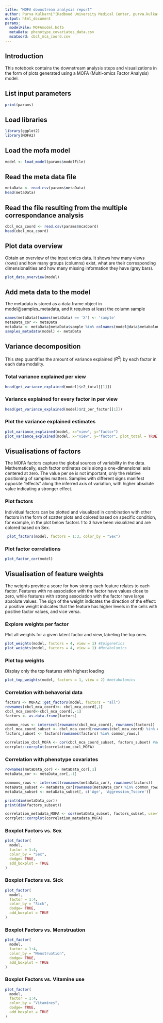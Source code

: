 ```yaml
---
title: "MOFA downstream analysis report"
author: Purva Kulkarni^[Radboud University Medical Center, purva.kulkarni@radboudumc.nl]
output: html_document
params:
  modelFile: MOFAmodel.hdf5
  metaData: phenotype_covariates_data.csv
  mcaCoord: cbcl_mca_coord.csv
---
```


## Introduction

This notebook contains the downstream analysis steps and visualizations in the form of plots generated using a MOFA (Multi-omics Factor Analysis) model. 

## List input parameters

```r
print(params)
```

## Load libraries

```r
library(ggplot2)
library(MOFA2)
```


## Load the mofa model 
```r
model <- load_model(params$modelFile)
```

## Read the meta data file

```r
metaData <- read.csv(params$metaData)
head(metaData)
```

## Read the file resulting from the multiple correspondance analysis

```r
cbcl_mca_coord <- read.csv(params$mcaCoord)
head(cbcl_mca_coord)
```

## Plot data overview

Obtain an overview of the input omics data. It shows how many views (rows) and how many groups (columns) exist, what are their corresponding dimensionalities and how many missing information they have (grey bars).

```r
plot_data_overview(model)
```


## Add meta data to the model
The metadata is stored as a data.frame object in model@samples_metadata, and it requires at least the column sample

```r
names(metaData)[names(metaData) == 'X'] <- 'sample' 
metaData_cor <- metaData
metaData <- metaData[metaData$sample %in% colnames(model@data$metabolomics$group1),]
samples_metadata(model) <- metaData
```


## Variance decomposition

This step quantifies the amount of variance explained ($R^2$) by each factor in each data modality.

### Total variance explained per view
```r
head(get_variance_explained(model)$r2_total[[1]])
```

### Variance explained for every factor in per view
```r
head(get_variance_explained(model)$r2_per_factor[[1]])
```

### Plot the variance explained estimates
```r
plot_variance_explained(model, x="view", y="factor")
plot_variance_explained(model, x="view", y="factor", plot_total = TRUE)[[2]]
```

## Visualisations of factors

The MOFA factors capture the global sources of variability in the data. Mathematically, each factor ordinates cells along a one-dimensional axis centered at zero. The value per se is not important, only the relative positioning of samples matters. Samples with different signs manifest opposite “effects” along the inferred axis of variation, with higher absolute value indicating a stronger effect.

### Plot factors

Individual factors can be plotted and visualized in combination with other factors in the form of scatter plots and colored based on specific condition, for example, in the plot below factors 1 to 3 have been visualized and are colored based on Sex. 

```r
 plot_factors(model, factors = 1:3, color_by = "Sex")
```

### Plot factor correlations

```r
plot_factor_cor(model)
```

## Visualisation of feature weights

The weights provide a score for how strong each feature relates to each factor. Features with no association with the factor have values close to zero, while features with strong association with the factor have large absolute values. The sign of the weight indicates the direction of the effect: a positive weight indicates that the feature has higher levels in the cells with positive factor values, and vice versa.

### Explore weights per factor

Plot all weights for a given latent factor and view, labeling the top ones. 
```r
plot_weights(model, factors = 4, view = 1) #Epigenetics
plot_weights(model, factors = 4, view = 1) #Metabolomics
```

### Plot top weights

Display only the top features with highest loading
```r
plot_top_weights(model, factors = 1, view = 2) #metabolomics
```


### Correlation with behavorial data

```r
factors <- MOFA2::get_factors(model, factors = "all")
rownames(cbcl_mca_coord)<- cbcl_mca_coord[,1]
cbcl_mca_coord<-cbcl_mca_coord[,-1]
factors <- as.data.frame(factors)

common_rows <- intersect(rownames(cbcl_mca_coord), rownames(factors))
cbcl_mca_coord_subset <- cbcl_mca_coord[rownames(cbcl_mca_coord) %in% common_rows,]
factors_subset <- factors[rownames(factors) %in% common_rows,]

correlation_cbcl_MOFA <- cor(cbcl_mca_coord_subset, factors_subset) #default: pearson
corrplot::corrplot(correlation_cbcl_MOFA)
```


### Correlation with phenotype covariates

```r
rownames(metaData_cor) <- metaData_cor[,1]
metaData_cor <- metaData_cor[,-1]

commons_rows <- intersect(rownames(metaData_cor), rownames(factors))
metaData_subset <- metaData_cor[rownames(metaData_cor) %in% common_rows,]
metaData_subset <- metaData_subset[, c('Age', 'Aggression_Tscore')]

print(dim(metaData_cor))
print(dim(factors_subset))

correlation_metadata_MOFA <- cor(metaData_subset, factors_subset, use="complete.obs") #default: pearson
corrplot::corrplot(correlation_metadata_MOFA)
```

### Boxplot Factors vs. Sex
```r
plot_factor(
  model,
  factor = 1:4,
  color_by = "Sex",
  dodge= TRUE,
  add_boxplot = TRUE
)

```

### Boxplot Factors vs. Sick
```r
plot_factor(
  model,
  factor = 1:4,
  color_by = "Sick",
  dodge= TRUE,
  add_boxplot = TRUE
)

```

### Boxplot Factors vs. Menstruation
```r
plot_factor(
  model,
  factor = 1:4,
  color_by = "Menstruation",
  dodge= TRUE,
  add_boxplot = TRUE
)

```

### Boxplot Factors vs. Vitamine use
```r
plot_factor(
  model,
  factor = 1:4,
  color_by = "Vitamines",
  dodge= TRUE,
  add_boxplot = TRUE
)

```
